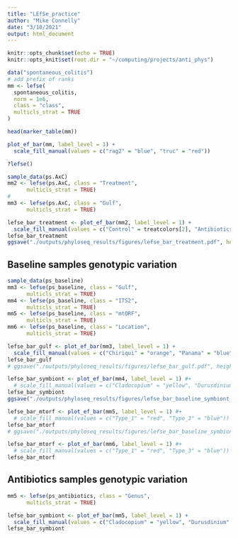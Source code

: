 ```yaml
---
title: "LEfSe_practice"
author: "Mike Connelly"
date: "3/10/2021"
output: html_document
---
```


```r
knitr::opts_chunk$set(echo = TRUE)
knitr::opts_knit$set(root.dir = "~/computing/projects/anti_phys")
```

```r
data("spontaneous_colitis")
# add prefix of ranks
mm <- lefse(
  spontaneous_colitis, 
  norm = 1e6, 
  class = "class", 
  multicls_strat = TRUE
)
```
```r
head(marker_table(mm))
```
```r
plot_ef_bar(mm, label_level = 1) +
  scale_fill_manual(values = c("rag2" = "blue", "truc" = "red"))
```

```r
?lefse()
```
```r
sample_data(ps.AxC)
mm2 <- lefse(ps.AxC, class = "Treatment",
      multicls_strat = TRUE)
#
mm3 <- lefse(ps.AxC, class = "Gulf",
      multicls_strat = TRUE)
```
```r
lefse_bar_treatment <- plot_ef_bar(mm2, label_level = 1) +
  scale_fill_manual(values = c("Control" = treatcolors[2], "Antibiotics" = treatcolors[3]))
lefse_bar_treatment
ggsave("./outputs/phyloseq_results/figures/lefse_bar_treatment.pdf", height = 30, width = 8.5, units = "in", device = "pdf")
```

## Baseline samples genotypic variation
```r
sample_data(ps_baseline)
mm3 <- lefse(ps_baseline, class = "Gulf",
      multicls_strat = TRUE)
mm4 <- lefse(ps_baseline, class = "ITS2",
      multicls_strat = TRUE)
mm5 <- lefse(ps_baseline, class = "mtORF",
      multicls_strat = TRUE)
mm6 <- lefse(ps_baseline, class = "Location",
      multicls_strat = TRUE)
```

```r
lefse_bar_gulf <- plot_ef_bar(mm3, label_level = 1) +
  scale_fill_manual(values = c("Chiriqui" = "orange", "Panama" = "blue"))
lefse_bar_gulf
# ggsave("./outputs/phyloseq_results/figures/lefse_bar_gulf.pdf", height = 11, width = 8.5, units = "in", device = "pdf")
```
```r
lefse_bar_symbiont <- plot_ef_bar(mm4, label_level = 1) #+
  # scale_fill_manual(values = c("Cladocopium" = "yellow", "Durusdinium" = "purple"))
lefse_bar_symbiont
ggsave("./outputs/phyloseq_results/figures/lefse_bar_baseline_symbiont_its2.pdf", height = 11, width = 8.5, units = "in", device = "pdf")
```
```r
lefse_bar_mtorf <- plot_ef_bar(mm5, label_level = 1) #+
  # scale_fill_manual(values = c("Type_1" = "red", "Type_3" = "blue"))
lefse_bar_mtorf
# ggsave("./outputs/phyloseq_results/figures/lefse_bar_baseline_symbiont_genus.pdf", height = 11, width = 8.5, units = "in", device = "pdf")
```
```r
lefse_bar_mtorf <- plot_ef_bar(mm6, label_level = 1) #+
  # scale_fill_manual(values = c("Type_1" = "red", "Type_3" = "blue"))
lefse_bar_mtorf
```

## Antibiotics samples genotypic variation
```r
mm5 <- lefse(ps_antibiotics, class = "Genus",
      multicls_strat = TRUE)
```
```r
lefse_bar_symbiont <- plot_ef_bar(mm5, label_level = 1) +
  scale_fill_manual(values = c("Cladocopium" = "yellow", "Durusdinium" = "purple"))
lefse_bar_symbiont
```

